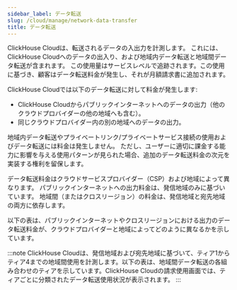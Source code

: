 ```yaml
---
sidebar_label: データ転送
slug: /cloud/manage/network-data-transfer
title: データ転送
---
```



ClickHouse Cloudは、転送されるデータの入出力を計測します。 
これには、ClickHouse Cloudへのデータの出入り、および地域内データ転送と地域間データ転送が含まれます。 
この使用量はサービスレベルで追跡されます。この使用に基づき、顧客はデータ転送料金が発生し、それが月額請求書に追加されます。

ClickHouse Cloudでは以下のデータ転送に対して料金が発生します:
- ClickHouse Cloudからパブリックインターネットへのデータの出力（他のクラウドプロバイダーの他の地域へも含む）。
- 同じクラウドプロバイダー内の別の地域へのデータの出力。

地域内データ転送やプライベートリンク/プライベートサービス接続の使用およびデータ転送には料金は発生しません。 
ただし、ユーザーに適切に課金する能力に影響を与える使用パターンが見られた場合、追加のデータ転送料金の次元を実装する権利を留保します。

データ転送料金はクラウドサービスプロバイダー（CSP）および地域によって異なります。 
パブリックインターネットへの出力料金は、発信地域のみに基づいています。 
地域間（またはクロスリージョン）の料金は、発信地域と宛先地域の両方に依存します。

以下の表は、パブリックインターネットやクロスリージョンにおける出力のデータ転送料金が、クラウドプロバイダーと地域によってどのように異なるかを示しています。

:::note
ClickHouse Cloudは、発信地域および宛先地域に基づいて、ティア1からティア4までの地域間使用を計測します。以下の表は、地域間データ転送の各組み合わせのティアを示しています。ClickHouse Cloudの請求使用画面では、ティアごとに分類されたデータ転送使用状況が表示されます。 
:::

<NetworkPricing/>
